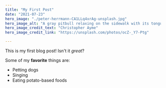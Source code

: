 ```yaml
---
title: "My First Post"
date: "2021-07-23"
hero_image: "./peter-herrmann-CA1LLq4xrAg-unsplash.jpg"
hero_image_alt: "A gray pitbull relaxing on the sidewalk with its tongue hanging out"
hero_image_credit_text: "Christopher Ayme"
hero_image_credit_link: "https://unsplash.com/photos/ocZ-_Y7-Ptg"

---
```


This is my first blog post! Isn't it *great*?

Some of my **favorite** things are:

* Petting dogs
* Singing
* Eating potato-based foods